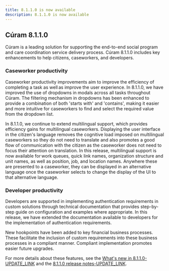 ```yaml
---
title: 8.1.1.0 is now available
description: 8.1.1.0 is now available
---
```


## Cúram 8.1.1.0

Cúram is a leading solution for supporting the end-to-end social program and care coordination service delivery process. Cúram 8.1.1.0 includes key enhancements to help citizens, caseworkers, and developers.

### Caseworker productivity

Caseworker productivity improvements aim to improve the efficiency of completing a task as well as improve the user experience. In 8.1.1.0, we have improved the use of dropdowns in modals across all tasks throughout Cúram. The filtering mechanism in dropdowns has been enhanced to provide a combination of both 'starts with' and 'contains', making it easier and more intuitive for caseworkers to find and select the required value from the dropdown list.

In 8.1.1.0, we continue to extend multilingual support, which provides efficiency gains for multilingual caseworkers. Displaying the user interface in the citizen's language removes the cognitive load imposed on multilingual caseworkers so they do not need to translate and also promotes a good flow of communication with the citizen as the caseworker does not need to focus their attention on translation. In this release, multilingual support is now available for work queues, quick link names, organization structure and unit names, as well as position, job, and location names. Anywhere these are presented to a caseworker, they can be displayed in an alternative language once the caseworker selects to change the display of the UI to that alternative language.  

### Developer productivity

Developers are supported in implementing authentication requirements in custom solutions through technical documentation that provides step-by-step guide on configuration and examples where appropriate. In this release, we have extended the documentation available to developers for the implementation of authentication requirements.

New hookpoints have been added to key financial business processes. These facilitate the inclusion of custom requirements into these business processes in a compliant manner. Compliant implementation promotes easier future upgrades.  

For more details about these features, see the [What's new in 8.1.1.0-UPDATE_LINK](/pdf/spm/SPM_WhatsNew_810.pdf) and the [8.1.1.0 release notes-UPDATE_LINK](/pdf/releasenotes/spm8100.pdf).
